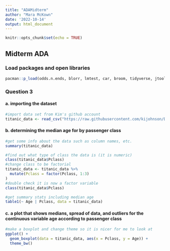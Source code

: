 ```yaml
---
title: "ADAMidterm"
author: "Mara McKown"
date: '2022-10-14'
output: html_document
---
```


```r
knitr::opts_chunk$set(echo = TRUE)
```

## Midterm ADA
### Load packages and open libraries 
```r
pacman::p_load(odds.n.ends, blorr, lmtest, car, broom, tidyverse, jtools) 
```

### Question 3
#### a. importing the dataset
```r
#import data set from Kim's github account
titanic_data <- read_csv("https://raw.githubusercontent.com/kijohnson/Data/main/titanic.csv")
```

#### b. determining the median age for by passenger class
```r
#get some info about the data such as column names, etc.
summary(titanic_data)

#find out what type of class the data is (it is numeric)
class(titanic_data$Pclass) 
#change class to be factorial
titanic_data <- titanic_data %>% 
  mutate(Pclass = factor(Pclass, 1:3)
)
#double check it is now a factor variable
class(titanic_data$Pclass) 

#get summary stats including median age
table1(~ Age | Pclass, data = titanic_data)
```

#### c. a plot that shows medians, spread of data, and outliers for the continuous variable age according to passenger class
```r
#make a boxplot and change theme so it is nicer for me to look at
ggplot() +
  geom_boxplot(data = titanic_data, aes(x = Pclass, y = Age)) +
  theme_bw()
```